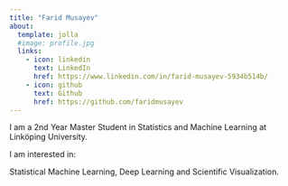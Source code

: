 ```yaml
---
title: "Farid Musayev"
about:
  template: jolla
  #image: profile.jpg
  links:
    - icon: linkedin
      text: LinkedIn
      href: https://www.linkedin.com/in/farid-musayev-5934b514b/
    - icon: github
      text: Github
      href: https://github.com/faridmusayev
---
```

I am a 2nd Year Master Student in Statistics and Machine Learning
at Linköping University.

I am interested in:

Statistical Machine Learning, Deep Learning and Scientific Visualization.
